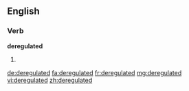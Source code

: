 ==English==

===Verb===
'''deregulated'''

# {{en-past of|deregulate}}

[[de:deregulated]]
[[fa:deregulated]]
[[fr:deregulated]]
[[mg:deregulated]]
[[vi:deregulated]]
[[zh:deregulated]]